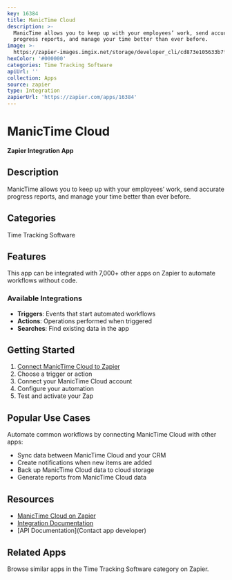 ```yaml
---
key: 16384
title: ManicTime Cloud
description: >-
  ManicTime allows you to keep up with your employees’ work, send accurate
  progress reports, and manage your time better than ever before.
image: >-
  https://zapier-images.imgix.net/storage/developer_cli/cd873e105633b7fc49a405a7d4a2c1b0.png?auto=format%2Ccompress&ixlib=python-3.0.0&q=50
hexColor: '#000000'
categories: Time Tracking Software
apiUrl: ''
collection: Apps
source: zapier
type: Integration
zapierUrl: 'https://zapier.com/apps/16384'
---
```

# ManicTime Cloud

**Zapier Integration App**

## Description

ManicTime allows you to keep up with your employees’ work, send accurate progress reports, and manage your time better than ever before.

## Categories

Time Tracking Software

## Features

This app can be integrated with 7,000+ other apps on Zapier to automate workflows without code.

### Available Integrations

- **Triggers**: Events that start automated workflows
- **Actions**: Operations performed when triggered
- **Searches**: Find existing data in the app

## Getting Started

1. [Connect ManicTime Cloud to Zapier](https://zapier.com/apps/16384)
2. Choose a trigger or action
3. Connect your ManicTime Cloud account
4. Configure your automation
5. Test and activate your Zap

## Popular Use Cases

Automate common workflows by connecting ManicTime Cloud with other apps:

- Sync data between ManicTime Cloud and your CRM
- Create notifications when new items are added
- Back up ManicTime Cloud data to cloud storage
- Generate reports from ManicTime Cloud data

## Resources

- [ManicTime Cloud on Zapier](https://zapier.com/apps/16384)
- [Integration Documentation](https://zapier.com/apps/16384/integrations)
- [API Documentation](Contact app developer)

## Related Apps

Browse similar apps in the Time Tracking Software category on Zapier.
